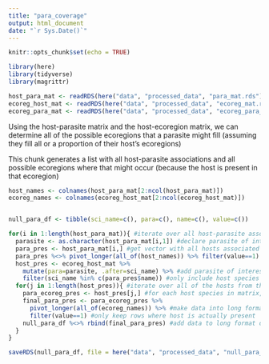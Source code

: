 ```yaml
---
title: "para_coverage"
output: html_document
date: "`r Sys.Date()`"
---
```


```r
knitr::opts_chunk$set(echo = TRUE)
```


```r
library(here)
library(tidyverse)
library(magrittr)
```


```r
host_para_mat <- readRDS(here("data", "processed_data", "para_mat.rds"))
ecoreg_host_mat <- readRDS(here("data", "processed_data", "ecoreg_mat.rds"))
ecoreg_para_mat <- readRDS(here("data", "processed_data", "ecoreg_para_mat.rds"))
```

Using the host-parasite matrix and the host-ecoregion matrix, we can determine all of the possible ecoregions that a parasite might fill (assuming they fill all or a proportion of their host's ecoregions)

This chunk generates a list with all host-parasite associations and all possible ecoregions where that might occur (because the host is present in that ecoregion)

```r
host_names <- colnames(host_para_mat[2:ncol(host_para_mat)])
ecoreg_names <- colnames(ecoreg_host_mat[2:ncol(ecoreg_host_mat)])


null_para_df <- tibble(sci_name=c(), para=c(), name=c(), value=c()) 

for(i in 1:length(host_para_mat)){ #iterate over all host-parasite associations
  parasite <- as.character(host_para_mat[i,1]) #declare parasite of interest
  para_pres <- host_para_mat[i,] #get vector with all hosts associated with that parasite
  para_pres %<>% pivot_longer(all_of(host_names)) %>% filter(value==1) #make into long format
  host_pres <- ecoreg_host_mat %>% 
    mutate(para=parasite, .after=sci_name) %>% #add parasite of interest's name as column for each host across all ecoregions
    filter(sci_name %in% c(para_pres$name)) #only include host species that have known associations
  for(j in 1:length(host_pres)){ #iterate over all of the hosts from the subsetted host-ecoreg mat we just made
    para_ecoreg_pres <- host_pres[j,] #for each host species in matrix, get all of the ecoregions
    final_para_pres <- para_ecoreg_pres %>% 
      pivot_longer(all_of(ecoreg_names)) %>% #make data into long format so that each row is now the possible presence of a parasite in a host in an ecoregion
      filter(value==1) #only keep rows where host is actually present
    null_para_df %<>% rbind(final_para_pres) #add data to long format df where each row is a parasite-host-ecoregion association
  }
}

saveRDS(null_para_df, file = here("data", "processed_data", "null_para_df.rds"))
```






